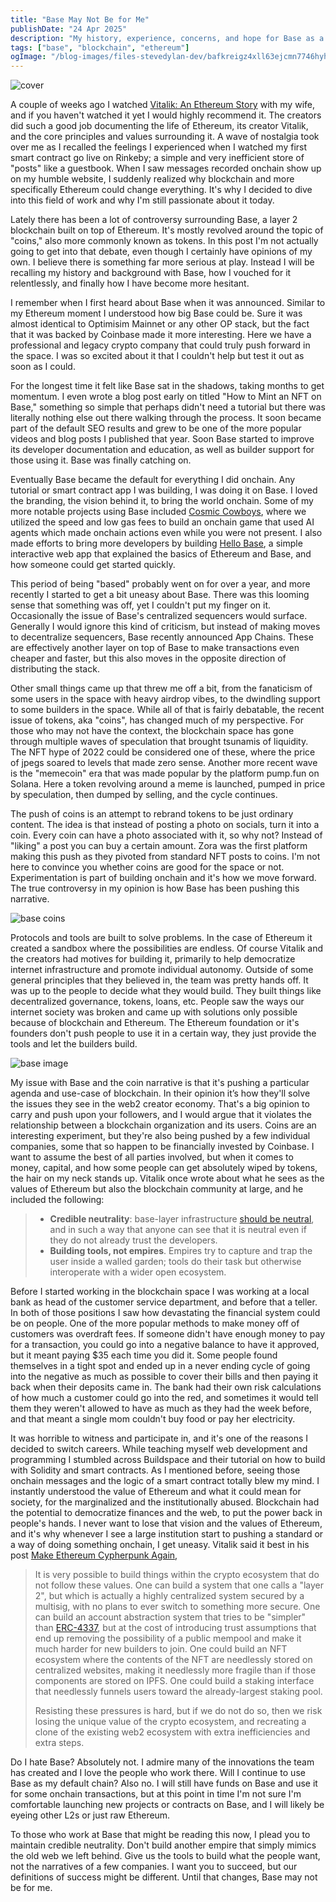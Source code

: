 ```yaml
---
title: "Base May Not Be for Me"
publishDate: "24 Apr 2025"
description: "My history, experience, concerns, and hope for Base as a viable L2 solution"
tags: ["base", "blockchain", "ethereum"]
ogImage: "/blog-images/files-stevedylan-dev/bafkreigz4xll63ejcmn7746hyhruik6uxneglaohbxzpcqorhmm5tvn6qu.jpg"
---
```


![cover](/blog-images/files-stevedylan-dev/bafkreigz4xll63ejcmn7746hyhruik6uxneglaohbxzpcqorhmm5tvn6qu.jpg)

A couple of weeks ago I watched [Vitalik: An Ethereum Story](https://ethereumfilm.xyz) with my wife, and if you haven't watched it yet I would highly recommend it. The creators did such a good job documenting the life of Ethereum, its creator Vitalik, and the core principles and values surrounding it. A wave of nostalgia took over me as I recalled the feelings I experienced when I watched my first smart contract go live on Rinkeby; a simple and very inefficient store of "posts" like a guestbook. When I saw messages recorded onchain show up on my humble website, I suddenly realized why blockchain and more specifically Ethereum could change everything. It's why I decided to dive into this field of work and why I'm still passionate about it today.

Lately there has been a lot of controversy surrounding Base, a layer 2 blockchain built on top of Ethereum. It's mostly revolved around the topic of "coins," also more commonly known as tokens. In this post I'm not actually going to get into that debate, even though I certainly have opinions of my own. I believe there is something far more serious at play. Instead I will be recalling my history and background with Base, how I vouched for it relentlessly, and finally how I have become more hesitant.

I remember when I first heard about Base when it was announced. Similar to my Ethereum moment I understood how big Base could be. Sure it was almost identical to Optimisim Mainnet or any other OP stack, but the fact that it was backed by Coinbase made it more interesting. Here we have a professional and legacy crypto company that could truly push forward in the space. I was so excited about it that I couldn't help but test it out as soon as I could.

For the longest time it felt like Base sat in the shadows, taking months to get momentum. I even wrote a blog post early on titled "How to Mint an NFT on Base," something so simple that perhaps didn't need a tutorial but there was literally nothing else out there walking through the process. It soon became part of the default SEO results and grew to be one of the more popular videos and blog posts I published that year. Soon Base started to improve its developer documentation and education, as well as builder support for those using it. Base was finally catching on.

Eventually Base became the default for everything I did onchain. Any tutorial or smart contract app I was building, I was doing it on Base. I loved the branding, the vision behind it, to bring the world onchain. Some of my more notable projects using Base included [Cosmic Cowboys](https://ethglobal.com/showcase/cosmic-cowboys-3q0co), where we utilized the speed and low gas fees to build an onchain game that used AI agents which made onchain actions even while you were not present. I also made efforts to bring more developers by building [Hello Base](https://hellobase.dev), a simple interactive web app that explained the basics of Ethereum and Base, and how someone could get started quickly.

This period of being "based" probably went on for over a year, and more recently I started to get a bit uneasy about Base. There was this looming sense that something was off, yet I couldn't put my finger on it. Occasionally the issue of Base's centralized sequencers would surface. Generally I would ignore this kind of criticism, but instead of making moves to decentralize sequencers, Base recently announced App Chains. These are effectively another layer on top of Base to make transactions even cheaper and faster, but this also moves in the opposite direction of distributing the stack.

Other small things came up that threw me off a bit, from the fanaticism of some users in the space with heavy airdrop vibes, to the dwindling support to some builders in the space. While all of that is fairly debatable, the recent issue of tokens, aka "coins", has changed much of my perspective. For those who may not have the context, the blockchain space has gone through multiple waves of speculation that brought tsunamis of liquidity. The NFT hype of 2022 could be considered one of these, where the price of jpegs soared to levels that made zero sense. Another more recent wave is the "memecoin" era that was made popular by the platform pump.fun on Solana. Here a token revolving around a meme is launched, pumped in price by speculation, then dumped by selling, and the cycle continues.

The push of coins is an attempt to rebrand tokens to be just ordinary content. The idea is that instead of posting a photo on socials, turn it into a coin. Every coin can have a photo associated with it, so why not? Instead of "liking" a post you can buy a certain amount. Zora was the first platform making this push as they pivoted from standard NFT posts to coins. I'm not here to convince you whether coins are good for the space or not. Experimentation is part of building onchain and it's how we move forward. The true controversy in my opinion is how Base has been pushing this narrative.

![base coins](/blog-images/files-stevedylan-dev/image.png)

Protocols and tools are built to solve problems. In the case of Ethereum it created a sandbox where the possibilities are endless. Of course Vitalik and the creators had motives for building it, primarily to help democratize internet infrastructure and promote individual autonomy. Outside of some general principles that they believed in, the team was pretty hands off. It was up to the people to decide what they would build. They built things like decentralized governance, tokens, loans, etc. People saw the ways our internet society was broken and came up with solutions only possible because of blockchain and Ethereum. The Ethereum foundation or it's founders don't push people to use it in a certain way, they just provide the tools and let the builders build.

![base image](/blog-images/files-stevedylan-dev/bafkreifip5jfzeaha4xpankxyhllsixijxz3vvvxjxaahxeuz4lrrpyqpq.jpg)

My issue with Base and the coin narrative is that it's pushing a particular agenda and use-case of blockchain. In their opinion it’s how they'll solve the issues they see in the web2 creator economy. That's a big opinion to carry and push upon your followers, and I would argue that it violates the relationship between a blockchain organization and its users. Coins are an interesting experiment, but they're also being pushed by a few individual companies, some that so happen to be financially invested by Coinbase. I want to assume the best of all parties involved, but when it comes to money, capital, and how some people can get absolutely wiped by tokens, the hair on my neck stands up. Vitalik once wrote about what he sees as the values of Ethereum but also the blockchain community at large, and he included the following:

> - **Credible neutrality**: base-layer infrastructure [should be neutral](https://nakamoto.com/credible-neutrality/), and in such a way that anyone can see that it is neutral even if they do not already trust the developers.
> - **Building tools, not empires**. Empires try to capture and trap the user inside a walled garden; tools do their task but otherwise interoperate with a wider open ecosystem.

Before I started working in the blockchain space I was working at a local bank as head of the customer service department, and before that a teller. In both of those positions I saw how devastating the financial system could be on people. One of the more popular methods to make money off of customers was overdraft fees. If someone didn't have enough money to pay for a transaction, you could go into a negative balance to have it approved, but it meant paying $35 each time you did it. Some people found themselves in a tight spot and ended up in a never ending cycle of going into the negative as much as possible to cover their bills and then paying it back when their deposits came in. The bank had their own risk calculations of how much a customer could go into the red, and sometimes it would tell them they weren't allowed to have as much as they had the week before, and that meant a single mom couldn't buy food or pay her electricity.

It was horrible to witness and participate in, and it's one of the reasons I decided to switch careers. While teaching myself web development and programming I stumbled across Buildspace and their tutorial on how to build with Solidity and smart contracts. As I mentioned before, seeing those onchain messages and the logic of a smart contract totally blew my mind. I instantly understood the value of Ethereum and what it could mean for society, for the marginalized and the institutionally abused. Blockchain had the potential to democratize finances and the web, to put the power back in people's hands. I never want to lose that vision and the values of Ethereum, and it's why whenever I see a large institution start to pushing a standard or a way of doing something onchain, I get uneasy. Vitalik said it best in his post [Make Ethereum Cypherpunk Again](https://vitalik.eth.limo/general/2023/12/28/cypherpunk.html),

> It is very possible to build things within the crypto ecosystem that do not follow these values. One can build a system that one calls a "layer 2", but which is actually a highly centralized system secured by a multisig, with no plans to ever switch to something more secure. One can build an account abstraction system that tries to be "simpler" than [ERC-4337](https://eips.ethereum.org/EIPS/eip-4337), but at the cost of introducing trust assumptions that end up removing the possibility of a public mempool and make it much harder for new builders to join. One could build an NFT ecosystem where the contents of the NFT are needlessly stored on centralized websites, making it needlessly more fragile than if those components are stored on IPFS. One could build a staking interface that needlessly funnels users toward the already-largest staking pool.
>
> Resisting these pressures is hard, but if we do not do so, then we risk losing the unique value of the crypto ecosystem, and recreating a clone of the existing web2 ecosystem with extra inefficiencies and extra steps.

Do I hate Base? Absolutely not. I admire many of the innovations the team has created and I love the people who work there. Will I continue to use Base as my default chain? Also no. I will still have funds on Base and use it for some onchain transactions, but at this point in time I'm not sure I'm comfortable launching new projects or contracts on Base, and I will likely be eyeing other L2s or just raw Ethereum.

To those who work at Base that might be reading this now, I plead you to maintain credible neutrality. Don't build another empire that simply mimics the old web we left behind. Give us the tools to build what the people want, not the narratives of a few companies. I want you to succeed, but our definitions of success might be different. Until that changes, Base may not be for me.
